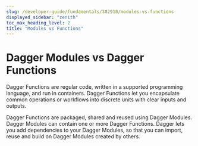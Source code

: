```yaml
---
slug: /developer-guide/fundamentals/382910/modules-vs-functions
displayed_sidebar: "zenith"
toc_max_heading_level: 2
title: "Modules vs Functions"
---
```



# Dagger Modules vs Dagger Functions

<PartialExperimentalDocs />

Dagger Functions are regular code, written in a supported programming language, and run in containers. Dagger Functions let you encapsulate common operations or workflows into discrete units with clear inputs and outputs.

Dagger Functions are packaged, shared and reused using Dagger Modules. Dagger Modules can contain one or more Dagger Functions. Dagger lets you add dependencies to your Dagger Modules, so that you can import, reuse and build on Dagger Modules created by others.
